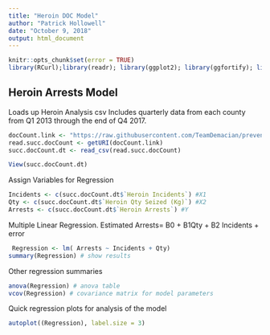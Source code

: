 ```yaml
---
title: "Heroin DOC Model"
author: "Patrick Hollowell"
date: "October 9, 2018"
output: html_document
---
```


```r
knitr::opts_chunk$set(error = TRUE)
library(RCurl);library(readr); library(ggplot2); library(ggfortify); library(dplyr)
```

## Heroin Arrests Model

Loads up Heroin Analysis csv
Includes quarterly data from each county from Q1 2013 through the end of Q4 2017.
```r
docCount.link <- "https://raw.githubusercontent.com/TeamDemacian/prevention-targeting/master/data/group4-doc/Heroin%20Incident%20Qty%20Arrest%20Analysis%20Data.csv"
read.succ.docCount <- getURI(docCount.link)
succ.docCount.dt <- read_csv(read.succ.docCount)
```

```r
View(succ.docCount.dt)
```

Assign Variables for Regression
```r
Incidents <- c(succ.docCount.dt$`Heroin Incidents`) #X1
Qty <- c(succ.docCount.dt$`Heroin Qty Seized (Kg)`) #X2
Arrests <- c(succ.docCount.dt$`Heroin Arrests`) #Y
```

Multiple Linear Regression.
Estimated Arrests= B0 + B1Qty + B2 Incidents + error
```r
 Regression <- lm( Arrests ~ Incidents + Qty)
summary(Regression) # show results
```

Other regression summaries 
```r
anova(Regression) # anova table 
vcov(Regression) # covariance matrix for model parameters 
```

Quick regression plots for analysis of the model
```r
autoplot((Regression), label.size = 3) 
```

